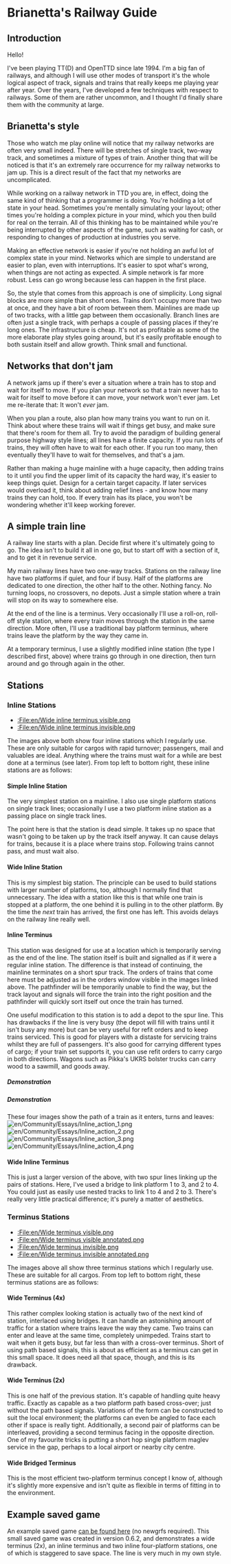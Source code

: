 =Brianetta's Railway Guide=
==Introduction==
Hello!

I've been playing TT(D) and OpenTTD since late 1994.  I'm a big fan of railways, and although I will use other modes of transport it's the whole logical aspect of track, signals and trains that really keeps me playing year after year.  Over the years, I've developed a few techniques with respect to railways.  Some of them are rather uncommon, and I thought I'd finally share them with the community at large.

==Brianetta's style==
Those who watch me play online will notice that my railway networks are often very small indeed.  There will be stretches of single track, two-way track, and sometimes a mixture of types of train.  Another thing that will be noticed is that it's an extremely rare occurrence for my railway networks to jam up.  This is a direct result of the fact that my networks are uncomplicated.

While working on a railway network in TTD you are, in effect, doing the same kind of thinking that a programmer is doing.  You're holding a lot of state in your head.  Sometimes you're mentally simulating your layout; other times you're holding a complex picture in your mind, which you then build for real on the terrain.  All of this thinking has to be maintained while you're being interrupted by other aspects of the game, such as waiting for cash, or responding to changes of production at industries you serve.

Making an effective network is easier if you're not holding an awful lot of complex state in your mind.  Networks which are simple to understand are easier to plan, even with interruptions.  It's easier to spot what's wrong, when things are not acting as expected.  A simple network is far more robust.  Less can go wrong because less can happen in the first place.

So, the style that comes from this approach is one of simplicity.  Long signal blocks are more simple than short ones.  Trains don't occupy more than two at once, and they have a bit of room between them.  Mainlines are made up of two tracks, with a little gap between them occasionally.  Branch lines are often just a single track, with perhaps a couple of passing places if they're long ones.  The infrastructure is cheap.  It's not as profitable as some of the more elaborate play styles going around, but it's easily profitable enough to both sustain itself and allow growth.  Think small and functional.

==Networks that don't jam==
A network jams up if there's ever a situation where a train has to stop and wait for itself to move.  If you plan your network so that a train never has to wait for itself to move before it can move, your network won't ever jam.  Let me re-iterate that:  It won't ''ever'' jam.

When you plan a route, also plan how many trains you want to run on it.  Think about where these trains will wait if things get busy, and make sure that there's room for them all.  Try to avoid the paradigm of building general purpose highway style lines; all lines have a finite capacity.  If you run lots of trains, they will often have to wait for each other.  If you run too many, then eventually they'll have to wait for themselves, and that's a jam.

Rather than making a huge mainline with a huge capacity, then adding trains to it until you find the upper limit of its capacity the hard way, it's easier to keep things quiet.  Design for a certain target capacity.  If later services would overload it, think about adding relief lines - and know how many trains they can hold, too.  If every train has its place, you won't be wondering whether it'll keep working forever.

==A simple train line==
A railway line starts with a plan.  Decide first where it's ultimately going to go.  The idea isn't to build it all in one go, but to start off with a section of it, and to get it in revenue service.

My main railway lines have two one-way tracks.  Stations on the railway line have two platforms if quiet, and four if busy.  Half of the platforms are dedicated to one direction, the other half to the other.  Nothing fancy.  No turning loops, no crossovers, no depots.  Just a simple station where a train will stop on its way to somewhere else.

At the end of the line is a terminus.  Very occasionally I'll use a roll-on, roll-off style station, where every train moves through the station in the same direction.  More often, I'll use a traditional bay platform terminus, where trains leave the platform by the way they came in.

At a temporary terminus, I use a slightly modified inline station (the type I described first, above) where trains go through in one direction, then turn around and go through again in the other.

==Stations==
===Inline Stations===
*[[:File:en/Wide inline terminus visible.png]]
*[[:File:en/Wide inline terminus invisible.png]]
The images above both show four inline stations which I regularly use.  These are only suitable for cargos with rapid turnover; passengers, mail and valuables are ideal.  Anything where the trains must wait for a while are best done at a terminus (see later).  From top left to bottom right, these inline stations are as follows:
====Simple Inline Station====
The very simplest station on a mainline.  I also use single platform stations on single track lines; occasionally I use a two platform inline station as a passing place on single track lines.

The point here is that the station is dead simple.  It takes up no space that wasn't going to be taken up by the track itself anyway.  It can cause delays for trains, because it is a place where trains stop.  Following trains cannot pass, and must wait also.
====Wide Inline Station====
This is my simplest big station.  The principle can be used to build stations with larger number of platforms, too, although I normally find that unnecessary.  The idea with a station like this is that while one train is stopped at a platform, the one behind it is pulling in to the other platform. By the time the ''next'' train has arrived, the first one has left.  This avoids delays on the railway line really well.
====Inline Terminus====
This station was designed for use at a location which is temporarily serving as the end of the line.  The station itself is built and signalled as if it were a regular inline station.  The difference is that instead of continuing, the mainline terminates on a short spur track.  The orders of trains that come here must be adjusted as in the orders window visible in the images linked above.  The pathfinder will be temporarily unable to find the way, but the track layout and signals will force the train into the right position and the pathfinder will quickly sort itself out once the train has turned.

One useful modification to this station is to add a depot to the spur line.  This has drawbacks if the line is very busy (the depot will fill with trains until it isn't busy any more) but can be very useful for refit orders and to keep trains serviced.  This is good for players with a distaste for servicing trains whilst they are full of passengers.  It's also good for carrying different types of cargo; if your train set supports it, you can use refit orders to carry cargo in both directions.  Wagons such as Pikka's UKRS bolster trucks can carry wood to a sawmill, and goods away.
=====Demonstration=====
=====Demonstration=====
These four images show the path of a train as it enters, turns and leaves:
[[File:en/Community/Essays/Inline action 1.png]]
[[File:en/Community/Essays/Inline action 2.png]]
[[File:en/Community/Essays/Inline action 3.png]]
[[File:en/Community/Essays/Inline action 4.png]]

====Wide Inline Terminus====
This is just a larger version of the above, with two spur lines linking up the pairs of stations.  Here, I've used a bridge to link platform 1 to 3, and 2 to 4.  You could just as easily use nested tracks to link 1 to 4 and 2 to 3.  There's really very little practical difference; it's purely a matter of aesthetics.
===Terminus Stations===
*[[:File:en/Wide terminus visible.png]]
*[[:File:en/Wide terminus visible annotated.png]]
*[[:File:en/Wide terminus invisible.png]]
*[[:File:en/Wide terminus invisible annotated.png]]
The images above all show three terminus stations which I regularly use.  These are suitable for all cargos.  From top left to bottom right, these terminus stations are as follows:
====Wide Terminus (4x)====
This rather complex looking station is actually two of the next kind of station, interlaced using bridges.  It can handle an astonishing amount of traffic for a station where trains leave the way they came.  Two trains can enter and leave at the same time, completely unimpeded.  Trains start to wait when it gets busy, but far less than with a cross-over terminus.  Short of using path based signals, this is about as efficient as a terminus can get in this small space.  It does need all that space, though, and this is its drawback.
====Wide Terminus (2x)====
This is one half of the previous station.  It's capable of handling quite heavy traffic.  Exactly as capable as a two platform path based cross-over; just without the path based signals.  Variations of the form can be constructed to suit the local environment; the platforms can even be angled to face each other if space is really tight.  Additionally, a second pair of platforms can be interleaved, providing a second terminus facing in the opposite direction.  One of my favourite tricks is putting a short hop single platform maglev service in the gap, perhaps to a local airport or nearby city centre.
====Wide Bridged Terminus====
This is the most efficient two-platform terminus concept I know of, although it's slightly more expensive and isn't quite as flexible in terms of fitting in to the environment.
==Example saved game==
An example saved game [http://ppcis.org/standard/brianetta_style.sav can be found here] (no newgrfs required).  This small saved game was created in version 0.6.2, and demonstrates a wide terminus (2x), an inline terminus and two inline four-platform stations, one of which is staggered to save space.  The line is very much in my own style.
